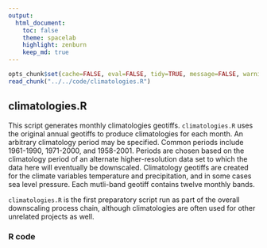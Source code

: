 ```yaml
---
output:
  html_document:
    toc: false
    theme: spacelab
    highlight: zenburn
    keep_md: true
---
```


```r
opts_chunk$set(cache=FALSE, eval=FALSE, tidy=TRUE, message=FALSE, warning=FALSE)
read_chunk("../../code/climatologies.R")
```

##
##
## climatologies.R

This script generates monthly climatologies geotiffs.
`climatologies.R` uses the original annual geotiffs to produce climatologies for each month.
An arbitrary climatology period may be specified.
Common periods include 1961-1990, 1971-2000, and 1958-2001.
Periods are chosen based on the climatology period of an alternate higher-resolution data set to which the data here will eventually be downscaled.
Climatology geotiffs are created for the climate variables temperature and precipitation, and in some cases sea level pressure.
Each mutli-band geotiff contains twelve monthly bands.

`climatologies.R` is the first preparatory script run as part of the overall downscaling process chain,
although climatologies are often used for other unrelated projects as well.

### R code

```r
```
